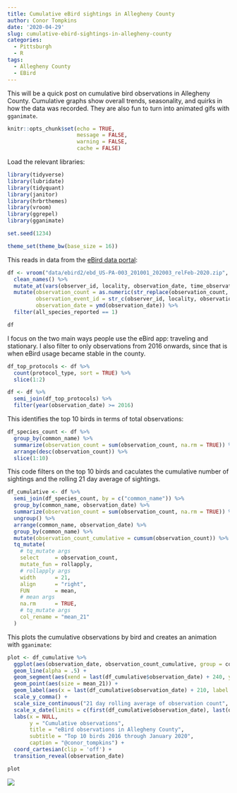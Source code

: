 ```yaml
---
title: Cumulative eBird sightings in Allegheny County
author: Conor Tompkins
date: '2020-04-29'
slug: cumulative-ebird-sightings-in-allegheny-county
categories:
  - Pittsburgh
  - R
tags:
  - Allegheny County
  - EBird
---
```


This will be a quick post on cumulative bird observations in Allegheny County. Cumulative graphs show overall trends, seasonality, and quirks in how the data was recorded. They are also fun to turn into animated gifs with `gganimate`. 

```r
knitr::opts_chunk$set(echo = TRUE,
                      message = FALSE,
                      warning = FALSE,
                      cache = FALSE)
```

Load the relevant libraries:
```r
library(tidyverse)
library(lubridate)
library(tidyquant)
library(janitor)
library(hrbrthemes)
library(vroom)
library(ggrepel)
library(gganimate)

set.seed(1234)

theme_set(theme_bw(base_size = 16))
```

This reads in data from the [eBird data portal](https://ebird.org/data/download):
```r
df <- vroom("data/ebird2/ebd_US-PA-003_201001_202003_relFeb-2020.zip", delim = "\t") %>% 
  clean_names() %>% 
  mutate_at(vars(observer_id, locality, observation_date, time_observations_started, protocol_type), str_replace_na, "NA") %>% 
  mutate(observation_count = as.numeric(str_replace(observation_count, "X", as.character(NA))),
         observation_event_id = str_c(observer_id, locality, observation_date, time_observations_started, sep = "-"),
         observation_date = ymd(observation_date)) %>%
  filter(all_species_reported == 1)

df
```

I focus on the two main ways people use the eBird app: traveling and stationary. I also filter to only observations from 2016 onwards, since that is when eBird usage became stable in the county.
```r
df_top_protocols <- df %>% 
  count(protocol_type, sort = TRUE) %>% 
  slice(1:2)

df <- df %>% 
  semi_join(df_top_protocols) %>% 
  filter(year(observation_date) >= 2016)
```

This identifies the top 10 birds in terms of total observations:
```r
df_species_count <- df %>% 
  group_by(common_name) %>% 
  summarize(observation_count = sum(observation_count, na.rm = TRUE)) %>% 
  arrange(desc(observation_count)) %>% 
  slice(1:10)
```

This code filters on the top 10 birds and caculates the cumulative number of sightings and the rolling 21 day average of sightings.
```r
df_cumulative <- df %>% 
  semi_join(df_species_count, by = c("common_name")) %>% 
  group_by(common_name, observation_date) %>% 
  summarize(observation_count = sum(observation_count, na.rm = TRUE)) %>% 
  ungroup() %>% 
  arrange(common_name, observation_date) %>% 
  group_by(common_name) %>% 
  mutate(observation_count_cumulative = cumsum(observation_count)) %>% 
  tq_mutate(
    # tq_mutate args
    select     = observation_count,
    mutate_fun = rollapply, 
    # rollapply args
    width      = 21,
    align      = "right",
    FUN        = mean,
    # mean args
    na.rm      = TRUE,
    # tq_mutate args
    col_rename = "mean_21"
  )
```

This plots the cumulative observations by bird and creates an animation with `gganimate`:
```r
plot <- df_cumulative %>% 
  ggplot(aes(observation_date, observation_count_cumulative, group = common_name)) +
  geom_line(alpha = .5) +
  geom_segment(aes(xend = last(df_cumulative$observation_date) + 240, yend = observation_count_cumulative), linetype = 2, colour = 'grey') +
  geom_point(aes(size = mean_21)) +
  geom_label(aes(x = last(df_cumulative$observation_date) + 210, label = common_name), size = 6) +
  scale_y_comma() +
  scale_size_continuous("21 day rolling average of observation count", range = c(2, 10), labels = scales::comma) +
  scale_x_date(limits = c(first(df_cumulative$observation_date), last(df_cumulative$observation_date) + 250)) +
  labs(x = NULL,
       y = "Cumulative observations",
       title = "eBird observations in Allegheny County",
       subtitle = "Top 10 birds 2016 through January 2020",
       caption = "@conor_tompkins") +
  coord_cartesian(clip = 'off') +
  transition_reveal(observation_date)

plot
```

![](/post/2020-04-29-cumulative-ebird-sightings-in-allegheny-county_files/cumulative_observations.gif)
